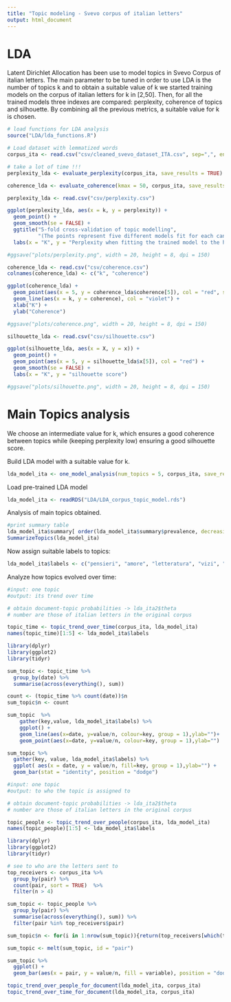 ```yaml
---
title: "Topic modeling - Svevo corpus of italian letters"
output: html_document
---
```


# LDA 

Latent Dirichlet Allocation has been use to model topics in Svevo Corpus of italian letters.
The main parameter to be tuned in order to use LDA is the number of topics k and to obtain a suitable 
value of k we started training models on the corpus of italian letters for k in [2,50]. 
Then, for all the trained models three indexes are compared: perplexity, coherence of topics and silhouette.
By combining all the previous metrics, a suitable value for k is chosen.

  
```r
# load functions for LDA analysis
source("LDA/lda_functions.R")

# Load dataset with lemmatized words
corpus_ita <- read.csv("csv/cleaned_svevo_dataset_ITA.csv", sep=",", encoding = "UTF-8")

```

```r
# take a lot of time !!!
perplexity_lda <- evaluate_perplexity(corpus_ita, save_results = TRUE)

coherence_lda <- evaluate_coherence(kmax = 50, corpus_ita, save_results = TRUE)

```

```r
perplexity_lda <- read.csv("csv/perplexity.csv")

ggplot(perplexity_lda, aes(x = k, y = perplexity)) +
  geom_point() +
  geom_smooth(se = FALSE) +
  ggtitle("5-fold cross-validation of topic modelling",
          "(The points represent five different models fit for each candidate number of topics)") +
  labs(x = "K", y = "Perplexity when fitting the trained model to the hold-out set")

#ggsave("plots/perplexity.png", width = 20, height = 8, dpi = 150)

coherence_lda <- read.csv("csv/coherence.csv")
colnames(coherence_lda) <- c("k", "coherence")

ggplot(coherence_lda) +
  geom_point(aes(x = 5, y = coherence_lda$coherence[5]), col = "red", size = 3) +
  geom_line(aes(x = k, y = coherence), col = "violet") + 
  xlab("K") + 
  ylab("Coherence")

#ggsave("plots/coherence.png", width = 20, height = 8, dpi = 150)

```
```r
silhouette_lda <- read.csv("csv/silhouette.csv")

ggplot(silhouette_lda, aes(x = X, y = x)) +
  geom_point() +
  geom_point(aes(x = 5, y = silhouette_lda$x[5]), col = "red") +
  geom_smooth(se = FALSE) +
  labs(x = "K", y = "silhouette score")

#ggsave("plots/silhouette.png", width = 20, height = 8, dpi = 150)
```




# Main Topics analysis

We choose an intermediate value for k, which ensures a good coherence between topics
while (keeping perplexity low) ensuring a good silhouette score.

Build LDA model with a suitable value for k.
```r
lda_model_ita <- one_model_analysis(num_topics = 5, corpus_ita, save_results = TRUE)
```

Load pre-trained LDA model

```r
lda_model_ita <- readRDS("LDA/LDA_corpus_topic_model.rds")
```

Analysis of main topics obtained.
```r
#print summary table
lda_model_ita$summary[ order(lda_model_ita$summary$prevalence, decreasing = TRUE) , ]
SummarizeTopics(lda_model_ita)

```


Now assign suitable labels to topics:

```r

lda_model_ita$labels <- c("pensieri", "amore", "letteratura", "vizi", "scrivere")

```

Analyze how topics evolved over time:

```r
#input: one topic
#output: its trend over time

# obtain document-topic probabilities -> lda_ita2$theta
# number are those of italian letters in the original corpus

topic_time <- topic_trend_over_time(corpus_ita, lda_model_ita)
names(topic_time)[1:5] <- lda_model_ita$labels

```

```r
library(dplyr)
library(ggplot2)
library(tidyr)

sum_topic <- topic_time %>%
  group_by(date) %>%
  summarise(across(everything(), sum)) 

count <- (topic_time %>% count(date))$n
sum_topic$n <- count

sum_topic  %>%
    gather(key,value, lda_model_ita$labels) %>%
    ggplot() +
    geom_line(aes(x=date, y=value/n, colour=key, group = 1),ylab="")+
    geom_point(aes(x=date, y=value/n, colour=key, group = 1),ylab="")

sum_topic %>%
  gather(key, value, lda_model_ita$labels) %>%
  ggplot( aes(x = date, y = value/n, fill=key, group = 1),ylab="") +
  geom_bar(stat = "identity", position = "dodge")

```

```r
#input: one topic
#output: to who the topic is assigned to

# obtain document-topic probabilities -> lda_ita2$theta
# number are those of italian letters in the original corpus

topic_people <- topic_trend_over_people(corpus_ita, lda_model_ita)
names(topic_people)[1:5] <- lda_model_ita$labels

```

```r
library(dplyr)
library(ggplot2)
library(tidyr)

# see to who are the letters sent to
top_receivers <- corpus_ita %>%
  group_by(pair) %>%
  count(pair, sort = TRUE)  %>%
  filter(n > 4)

sum_topic <- topic_people %>%
  group_by(pair) %>%
  summarise(across(everything(), sum)) %>%
  filter(pair %in% top_receivers$pair) 

sum_topic$n <- for(i in 1:nrow(sum_topic)){return(top_receivers[which(top_receivers$pair == sum_topic$pair[i]),]$n)}

sum_topic <- melt(sum_topic, id = "pair")

sum_topic %>%
  ggplot() + 
  geom_bar(aes(x = pair, y = value/n, fill = variable), position = "dodge", stat = "identity")


```

```r
topic_trend_over_people_for_document(lda_model_ita, corpus_ita)
topic_trend_over_time_for_document(lda_model_ita, corpus_ita)
```

